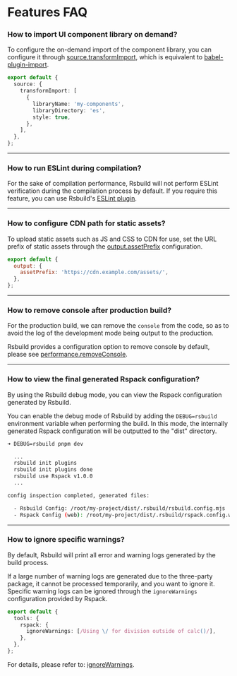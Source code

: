 # Features FAQ

### How to import UI component library on demand?

To configure the on-demand import of the component library, you can configure it through [source.transformImport](/config/source/transform-import), which is equivalent to [babel-plugin-import](https://npmjs.com/package/babel-plugin-import).

```ts
export default {
  source: {
    transformImport: [
      {
        libraryName: 'my-components',
        libraryDirectory: 'es',
        style: true,
      },
    ],
  },
};
```

---

### How to run ESLint during compilation?

For the sake of compilation performance, Rsbuild will not perform ESLint verification during the compilation process by default. If you require this feature, you can use Rsbuild's [ESLint plugin](https://github.com/rspack-contrib/rsbuild-plugin-eslint).

---

### How to configure CDN path for static assets?

To upload static assets such as JS and CSS to CDN for use, set the URL prefix of static assets through the [output.assetPrefix](/config/output/asset-prefix) configuration.

```js
export default {
  output: {
    assetPrefix: 'https://cdn.example.com/assets/',
  },
};
```

---

### How to remove console after production build?

For the production build, we can remove the `console` from the code, so as to avoid the log of the development mode being output to the production.

Rsbuild provides a configuration option to remove console by default, please see [performance.removeConsole](/config/performance/remove-console).

---

### How to view the final generated Rspack configuration?

By using the Rsbuild debug mode, you can view the Rspack configuration generated by Rsbuild.

You can enable the debug mode of Rsbuild by adding the `DEBUG=rsbuild` environment variable when performing the build. In this mode, the internally generated Rspack configuration will be outputted to the "dist" directory.

```bash
➜ DEBUG=rsbuild pnpm dev

  ...
  rsbuild init plugins
  rsbuild init plugins done
  rsbuild use Rspack v1.0.0
  ...

config inspection completed, generated files:

  - Rsbuild Config: /root/my-project/dist/.rsbuild/rsbuild.config.mjs
  - Rspack Config (web): /root/my-project/dist/.rsbuild/rspack.config.web.mjs
```

---

### How to ignore specific warnings?

By default, Rsbuild will print all error and warning logs generated by the build process.

If a large number of warning logs are generated due to the three-party package, it cannot be processed temporarily, and you want to ignore it. Specific warning logs can be ignored through the `ignoreWarnings` configuration provided by Rspack.

```ts
export default {
  tools: {
    rspack: {
      ignoreWarnings: [/Using \/ for division outside of calc()/],
    },
  },
};
```

For details, please refer to: [ignoreWarnings](https://rspack.dev/config/other-options#ignorewarnings).
